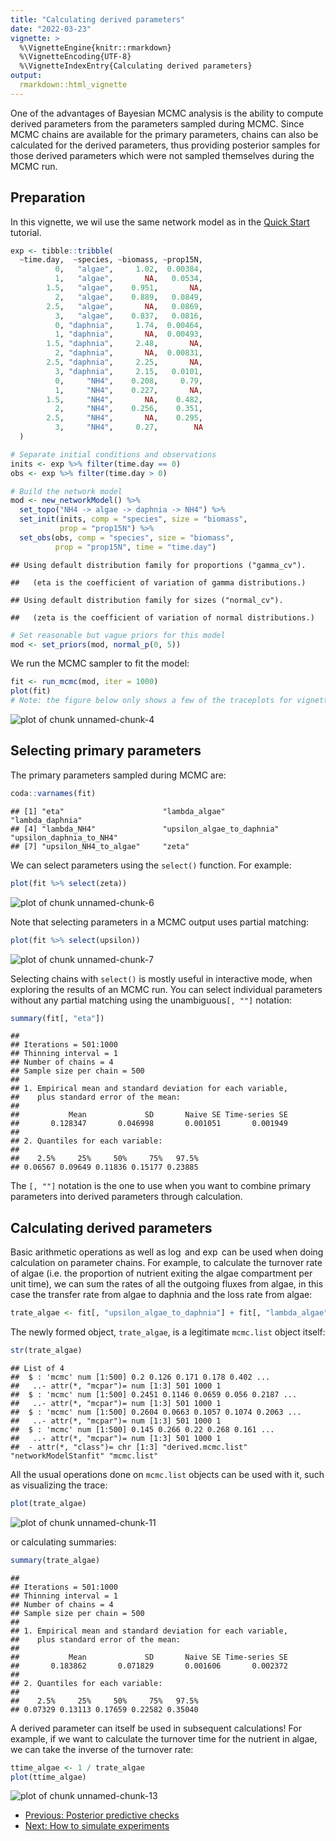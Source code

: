 ```yaml
---
title: "Calculating derived parameters"
date: "2022-03-23"
vignette: >
  %\VignetteEngine{knitr::rmarkdown}
  %\VignetteEncoding{UTF-8}
  %\VignetteIndexEntry{Calculating derived parameters}
output:
  rmarkdown::html_vignette
---
```




One of the advantages of Bayesian MCMC analysis is the ability to compute derived parameters from the parameters sampled during MCMC. Since MCMC chains are available for the primary parameters, chains can also be calculated for the derived parameters, thus providing posterior samples for those derived parameters which were not sampled themselves during the MCMC run.

## Preparation

In this vignette, we wil use the same network model as in the [Quick Start](tutorial-010-quick-start.html) tutorial.


```r
exp <- tibble::tribble(
  ~time.day,  ~species, ~biomass, ~prop15N,
          0,   "algae",     1.02,  0.00384,
          1,   "algae",       NA,   0.0534,
        1.5,   "algae",    0.951,       NA,
          2,   "algae",    0.889,   0.0849,
        2.5,   "algae",       NA,   0.0869,
          3,   "algae",    0.837,   0.0816,
          0, "daphnia",     1.74,  0.00464,
          1, "daphnia",       NA,  0.00493,
        1.5, "daphnia",     2.48,       NA,
          2, "daphnia",       NA,  0.00831,
        2.5, "daphnia",     2.25,       NA,
          3, "daphnia",     2.15,   0.0101,
          0,     "NH4",    0.208,     0.79,
          1,     "NH4",    0.227,       NA,
        1.5,     "NH4",       NA,    0.482,
          2,     "NH4",    0.256,    0.351,
        2.5,     "NH4",       NA,    0.295,
          3,     "NH4",     0.27,        NA
  )

# Separate initial conditions and observations
inits <- exp %>% filter(time.day == 0)
obs <- exp %>% filter(time.day > 0)

# Build the network model
mod <- new_networkModel() %>%
  set_topo("NH4 -> algae -> daphnia -> NH4") %>%
  set_init(inits, comp = "species", size = "biomass",
           prop = "prop15N") %>%
  set_obs(obs, comp = "species", size = "biomass",
          prop = "prop15N", time = "time.day")
```

```
## Using default distribution family for proportions ("gamma_cv").
```

```
##   (eta is the coefficient of variation of gamma distributions.)
```

```
## Using default distribution family for sizes ("normal_cv").
```

```
##   (zeta is the coefficient of variation of normal distributions.)
```

```r
# Set reasonable but vague priors for this model
mod <- set_priors(mod, normal_p(0, 5))
```

We run the MCMC sampler to fit the model:


```r
fit <- run_mcmc(mod, iter = 1000)
plot(fit)
# Note: the figure below only shows a few of the traceplots for vignette concision
```

<img src="figures/z-fig-110-unnamed-chunk-4-1.png" title="plot of chunk unnamed-chunk-4" alt="plot of chunk unnamed-chunk-4" style="display: block; margin: auto;" />

## Selecting primary parameters

The primary parameters sampled during MCMC are:


```r
coda::varnames(fit)
```

```
## [1] "eta"                      "lambda_algae"             "lambda_daphnia"          
## [4] "lambda_NH4"               "upsilon_algae_to_daphnia" "upsilon_daphnia_to_NH4"  
## [7] "upsilon_NH4_to_algae"     "zeta"
```

We can select parameters using the `select()` function. For example:


```r
plot(fit %>% select(zeta))
```

<img src="figures/z-fig-110-unnamed-chunk-6-1.png" title="plot of chunk unnamed-chunk-6" alt="plot of chunk unnamed-chunk-6" style="display: block; margin: auto;" />

Note that selecting parameters in a MCMC output uses partial matching:


```r
plot(fit %>% select(upsilon))
```

<img src="figures/z-fig-110-unnamed-chunk-7-1.png" title="plot of chunk unnamed-chunk-7" alt="plot of chunk unnamed-chunk-7" style="display: block; margin: auto;" />

Selecting chains with `select()` is mostly useful in interactive mode, when exploring the results of an MCMC run. You can select individual parameters without any partial matching using the unambiguous`[, ""]` notation:


```r
summary(fit[, "eta"])
```

```
## 
## Iterations = 501:1000
## Thinning interval = 1 
## Number of chains = 4 
## Sample size per chain = 500 
## 
## 1. Empirical mean and standard deviation for each variable,
##    plus standard error of the mean:
## 
##           Mean             SD       Naive SE Time-series SE 
##       0.128347       0.046998       0.001051       0.001949 
## 
## 2. Quantiles for each variable:
## 
##    2.5%     25%     50%     75%   97.5% 
## 0.06567 0.09649 0.11836 0.15177 0.23885
```

The `[, ""]` notation is the one to use when you want to combine primary parameters into derived parameters through calculation.

## Calculating derived parameters

Basic arithmetic operations as well as $\log$ and $\exp$ can be used when doing calculation on parameter chains. For example, to calculate the turnover rate of algae (i.e. the proportion of nutrient exiting the algae compartment per unit time), we can sum the rates of all the outgoing fluxes from algae, in this case the transfer rate from algae to daphnia and the loss rate from algae:


```r
trate_algae <- fit[, "upsilon_algae_to_daphnia"] + fit[, "lambda_algae"]
```

The newly formed object, `trate_algae`, is a legitimate `mcmc.list` object itself:


```r
str(trate_algae)
```

```
## List of 4
##  $ : 'mcmc' num [1:500] 0.2 0.126 0.171 0.178 0.402 ...
##   ..- attr(*, "mcpar")= num [1:3] 501 1000 1
##  $ : 'mcmc' num [1:500] 0.2451 0.1146 0.0659 0.056 0.2187 ...
##   ..- attr(*, "mcpar")= num [1:3] 501 1000 1
##  $ : 'mcmc' num [1:500] 0.2604 0.0663 0.1057 0.1074 0.2063 ...
##   ..- attr(*, "mcpar")= num [1:3] 501 1000 1
##  $ : 'mcmc' num [1:500] 0.145 0.266 0.22 0.268 0.161 ...
##   ..- attr(*, "mcpar")= num [1:3] 501 1000 1
##  - attr(*, "class")= chr [1:3] "derived.mcmc.list" "networkModelStanfit" "mcmc.list"
```

All the usual operations done on `mcmc.list` objects can be used with it, such as visualizing the trace:


```r
plot(trate_algae)
```

<img src="figures/z-fig-110-unnamed-chunk-11-1.png" title="plot of chunk unnamed-chunk-11" alt="plot of chunk unnamed-chunk-11" style="display: block; margin: auto;" />

or calculating summaries:


```r
summary(trate_algae)
```

```
## 
## Iterations = 501:1000
## Thinning interval = 1 
## Number of chains = 4 
## Sample size per chain = 500 
## 
## 1. Empirical mean and standard deviation for each variable,
##    plus standard error of the mean:
## 
##           Mean             SD       Naive SE Time-series SE 
##       0.183862       0.071829       0.001606       0.002372 
## 
## 2. Quantiles for each variable:
## 
##    2.5%     25%     50%     75%   97.5% 
## 0.07329 0.13113 0.17659 0.22582 0.35040
```

A derived parameter can itself be used in subsequent calculations! For example, if we want to calculate the turnover time for the nutrient in algae, we can take the inverse of the turnover rate:


```r
ttime_algae <- 1 / trate_algae
plot(ttime_algae)
```

<img src="figures/z-fig-110-unnamed-chunk-13-1.png" title="plot of chunk unnamed-chunk-13" alt="plot of chunk unnamed-chunk-13" style="display: block; margin: auto;" />

<nav aria-label="Page navigation">
 <ul class="pagination justify-content-end">
  <li class="page-item"><a class="page-link" href="tutorial-100-posterior-predictive-checks.html">Previous: Posterior predictive checks</a></li>
  <li class="page-item"><a class="page-link" href="tutorial-120-howto-simulations.html">Next: How to simulate experiments</a></li>
 </ul>
</nav>
